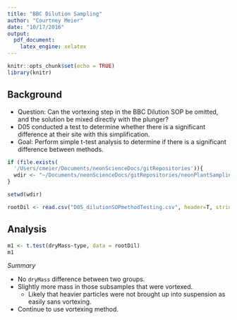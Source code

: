 ```yaml
---
title: "BBC Dilution Sampling"
author: "Courtney Meier"
date: "10/17/2016"
output: 
  pdf_document: 
    latex_engine: xelatex
---
```


```r
knitr::opts_chunk$set(echo = TRUE)
library(knitr)

```

## Background
- Question: Can the vortexing step in the BBC Dilution SOP be omitted, and the solution be mixed directly with the plunger?
- D05 conducted a test to determine whether there is a significant difference at their site with this simplification.
- Goal: Perform simple t-test analysis to determine if there is a significant difference between methods.

```r
if (file.exists(
  '/Users/cmeier/Documents/neonScienceDocs/gitRepositories')){
  wdir <- "~/Documents/neonScienceDocs/gitRepositories/neonPlantSampling/bbcProtocolDev"
}

setwd(wdir)

rootDil <- read.csv("D05_dilutionSOPmethodTesting.csv", header=T, stringsAsFactors = F)

```


##  Analysis

```r
m1 <- t.test(dryMass~type, data = rootDil)
m1

```

*Summary*

- No `dryMass` difference between two groups.
- Slightly more mass in those subsamples that were vortexed.
    - Likely that heavier particles were not brought up into suspension as easily sans vortexing.
- Continue to use vortexing method.